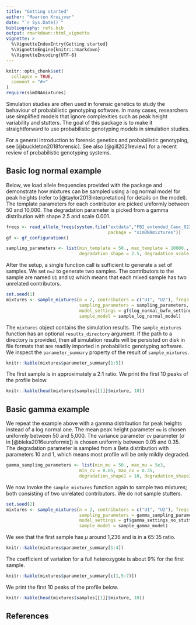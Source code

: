 ```yaml
---
title: "Getting started"
author: "Maarten Kruijver"
date: "`r Sys.Date()`"
bibliography: refs.bib
output: rmarkdown::html_vignette
vignette: >
  %\VignetteIndexEntry{Getting started}
  %\VignetteEngine{knitr::rmarkdown}
  %\VignetteEncoding{UTF-8}
---
```


```r
knitr::opts_chunk$set(
  collapse = TRUE,
  comment = "#>"
)
require(simDNAmixtures)
```

Simulation studies are often used in forensic genetics to study the behaviour of probabilistic genotyping software. In many cases, researchers use simplified models that ignore complexities such as peak height variability and stutters. The goal of this package is to make it straightforward to use probabilistic genotyping models in simulation studies.

For a general introduction to forensic genetics and probabilistic genotyping, see [@buckleton2018forensic]. See also [@gill2021review] for a recent review of probabilistic genotyping systems.

## Basic log normal example

Below, we load allele frequencies provided with the package and demonstrate how mixtures can be sampled using a log normal model for peak heights (refer to [@taylor2013interpretation] for details on the model). The template parameters for each contributor are picked uniformly between 50 and 10,000. The degradation parameter is picked from a gamma distribution with shape 2.5 and scale 0.001.

```r
freqs <- read_allele_freqs(system.file("extdata","FBI_extended_Cauc_022024.csv",
                                       package = "simDNAmixtures"))
gf <- gf_configuration()

sampling_parameters <- list(min_template = 50., max_template = 10000.,
                            degradation_shape = 2.5, degradation_scale = 1e-3)
```

After the setup, a single function call is sufficient to generate a set of samples. We set `n=2` to generate two samples. The contributors to the sample are named `U1` and `U2` which means that each mixed sample has two unrelated contributors.

```r
set.seed(1)
mixtures <- sample_mixtures(n = 2, contributors = c("U1", "U2"), freqs = freqs,
                            sampling_parameters = sampling_parameters,
                            model_settings = gf$log_normal_bwfw_settings,
                            sample_model = sample_log_normal_model)
```

The `mixtures` object contains the simulation results. The `sample_mixtures` function has an optional `results_directory` argument. If the path to a directory is provided, then all simulation results will be persisted on disk in file formats that are readily imported in probabilistic genotyping software. We inspect the `parameter_summary` property of the result of `sample_mixtures`.

```r
knitr::kable(mixtures$parameter_summary[1:5])
```

The first sample is in approximately a 2:1 ratio. We print the first 10 peaks of the profile below.

```r
knitr::kable(head(mixtures$samples[[1]]$mixture, 10))
```

## Basic gamma example

We repeat the example above with a gamma distribution for peak heights instead of a log normal one. The mean peak height parameter `mu` is chosen uniformly between 50 and 5,000. The variance parameter `cv` parameter ($\sigma$ in [@bleka2016euroformix]) is chosen uniformly between 0.05 and 0.35. The degradation parameter is sampled from a Beta distribution with parameters 10 and 1, which means most profile will be only mildly degraded.

```r
gamma_sampling_parameters <- list(min_mu = 50., max_mu = 5e3,
                            min_cv = 0.05, max_cv = 0.35,
                            degradation_shape1 = 10, degradation_shape2 = 1)
```

We now invoke the `sample_mixtures` function again to sample two mixtures; both consisting of two unrelated contributors. We do not sample stutters.

```r
set.seed(2)
mixtures <- sample_mixtures(n = 2, contributors = c("U1", "U2"), freqs = freqs,
                            sampling_parameters = gamma_sampling_parameters,
                            model_settings = gf$gamma_settings_no_stutter,
                            sample_model = sample_gamma_model)
```

We see that the first sample has $\mu$ around 1,236 and is in a 65:35 ratio.

```r
knitr::kable(mixtures$parameter_summary[1:4]) 
```

The coefficient of variation for a full heterozygote is about 9% for the first sample.

```r
knitr::kable(mixtures$parameter_summary[c(1,5:7)])
```

We print the first 10 peaks of the profile below.

```r
knitr::kable(head(mixtures$samples[[1]]$mixture, 10))
```

## References
